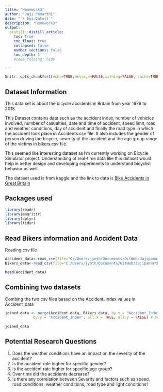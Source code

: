 ```yaml
---
title: "Homework3"
author: "Jaji Pamarthi"
date: "`r Sys.Date()`"
description: "Homework3"
output:
  distill::distill_article:
    toc: true
    toc_float: true
    collapsed: false
    number_sections: false
    toc_depth: 1
    #code_folding: hide

---
```


```r
knitr::opts_chunk$set(echo=TRUE,message=FALSE,warning=FALSE, cache=TRUE)
```


## Dataset Information

This data set is about the bicycle accidents in Britain from year 1979 to 2018.

This Dataset contains data such as the accident index, number of vehicles involved, number of casualties, date and time of accident, speed limit, road and weather conditions, day of accident and finally the road type in which the accident took place in Accidents.csv file. It also includes the gender of person driving the bicycle, severity of the accident and the age group range of the victims in bikers.csv file.

This seemed like interesting dataset as I'm currently working on Bicycle Simulator project. Understanding of real-time data like this dataset would help in better design and developing experiments to understand bicyclist behavior as well.

The dataset used is from kaggle and the link to data is [Bike Accidents in Great Britain](https://www.kaggle.com/datasets/johnharshith/bicycle-accidents-in-great-britain-1979-to-2018?select=Accidents.csv)


## Packages used

```r
library(readr)
library(magrittr)
library(dplyr)
library(tidyr)

```

## Read Bikers information and Accident Data  

Reading csv file
```r
Accident_data<-read_csv(file="C:/Users/jyoth/Documents/GitHub/Jajipamarthi/Data/Accidents.csv")
Bikers_data<-read_csv(file="C:/Users/jyoth/Documents/GitHub/Jajipamarthi/Data/Bikers.csv")

head(Accident_data)
```

## Combining two datasets

Combing the two csv files based on the Accident_Index values in Accident_data
```r
joined_data <- merge(Accident_data, Bikers_data, by.x = "Accident_Index", 
             by.y = "Accident_Index", all.x = TRUE, all.y = FALSE) # merging two csv files
 
joined_data


```

## Potential Research Questions

1. Does the weather conditions have an impact on the severity of the accident?
2. Is the accident rate higher for specific gender? 
3. Is the accident rate higher for specific age group?
4. Over time did the accidents decrease?
5. Is there any correlation between Severity
and factors such as speed, road conditions, weather conditions, road type and light conditions?


